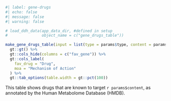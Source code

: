 ```r
#| label: gene-drugs
#| echo: false
#| message: false
#| warning: false

# load_ddh_data(app_data_dir, #defined in setup
#               object_name = c("gene_drugs_table"))

make_gene_drugs_table(input = list(type = params$type, content = params$content)) %>% 
  gt::gt() %>% 
  gt::cols_hide(columns = c("fav_gene")) %>% 
  gt::cols_label(
    fav_drug = "Drug", 
    moa = "Mechanism of Action"
  ) %>% 
  gt::tab_options(table.width = gt::pct(100))

```
  
This table shows drugs that are known to target `r params$content`, as annotated by the Human Metabolome Database (HMDB).  